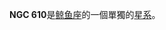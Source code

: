 {{Substub|time=2022-06-21T02:44:42+00:00}}
{{Unreferenced|time=2022-06-21T02:44:42+00:00}}
{{NGCInfoBox|NGCID=NGC 610|發現者=法蘭克·穆勒|發現日期=1886年-月-日|其他編號=|曆元=J2000.0|赤經=1時33分33秒
|赤緯=-20°8'38"|星座=鲸鱼座|星體=單獨的星系|星等=|表面亮度=|藍等=}}

'''NGC 610'''是[[鲸鱼座|鲸鱼座]]的一個單獨的[[星系|星系]]。

{{NGCReference|610}}
{{Catalogs|NGC=610}}

{{Galaxy-stub}}